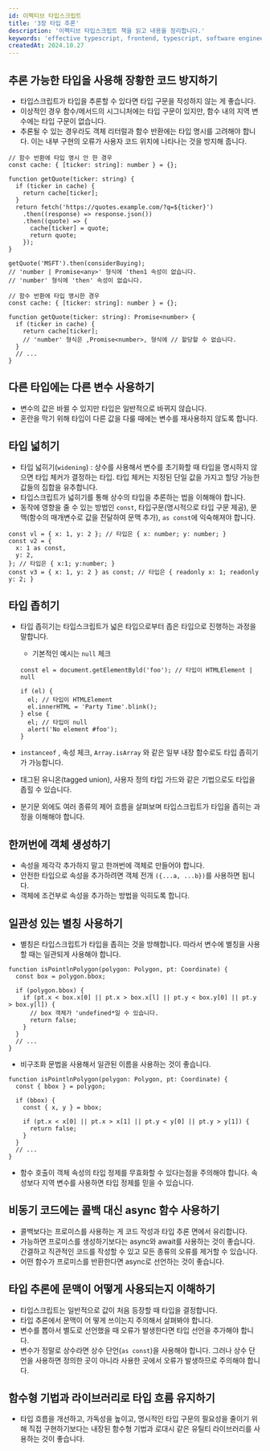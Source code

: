 ```yaml
---
id: 이펙티브 타입스크립트
title: '3장 타입 추론'
description: '이펙티브 타입스크립트 책을 읽고 내용을 정리합니다.'
keywords: 'effective typescript, frontend, typescript, software engineering, book'
createdAt: 2024.10.27
---
```


## 추론 가능한 타입을 사용해 장황한 코드 방지하기

- 타입스크립트가 타입을 추론할 수 있다면 타입 구문을 작성하지 않는 게 좋습니다.
- 이상적인 경우 함수/메서드의 시그니처에는 타입 구문이 있지만, 함수 내의 지역 변수에는 타입 구문이 없습니다.
- 추론될 수 있는 경우라도 객체 리터럴과 함수 반환에는 타입 명시를 고려해야 합니다. 이는 내부 구현의 오류가 사용자 코드 위치에 나타나는 것을 방지해 줍니다.

```tsx
// 함수 반환에 타입 명시 안 한 경우
const cache: { [ticker: string]: number } = {};

function getQuote(ticker: string) {
  if (ticker in cache) {
    return cache[ticker];
  }
  return fetch('https://quotes.example.com/?q=${ticker}')
    .then((response) => response.json())
    .then((quote) => {
      cache[ticker] = quote;
      return quote;
    });
}

getQuote('MSFT').then(considerBuying);
// 'number | Promise<any>' 형식에 'then1 속성이 없습니다.
// 'number' 형식에 'then' 속성이 없습니다.

// 함수 반환에 타입 명시한 경우
const cache: { [ticker: string]: number } = {};

function getQuote(ticker: string): Promise<number> {
  if (ticker in cache) {
    return cache[ticker];
    // 'number' 형식은 ,Promise<number>, 형식에 // 할당할 수 없습니다.
  }
  // ...
}
```

## 다른 타입에는 다른 변수 사용하기

- 변수의 값은 바뀔 수 있지만 타입은 일반적으로 바뀌지 않습니다.
- 혼란을 막기 위해 타입이 다른 값을 다룰 때에는 변수를 재사용하지 않도록 합니다.

## 타입 넓히기

- 타입 넓히기(`widening`) : 상수를 사용해서 변수를 초기화할 때 타입을 명시하지 않으면 타입 체커가 결정하는 타입. 타입 체커는 지정된 단일 값을 가지고 할당 가능한 값들의 집합을 유추합니다.
- 타입스크립트가 넓히기를 통해 상수의 타입을 추론하는 법을 이해해야 합니다.
- 동작에 영향을 줄 수 있는 방법인 `const`, 타입구문(명시적으로 타입 구문 제공), 문맥(함수의 매개변수로 값을 전달하여 문맥 추가), `as const`에 익숙해져야 합니다.

```tsx
const vl = { x: 1, y: 2 }; // 타입은 { x: number; y: number; }
const v2 = {
  x: 1 as const,
  y: 2,
}; // 타입은 { x:1; y:number; }
const v3 = { x: 1, y: 2 } as const; // 타입은 { readonly x: 1; readonly y: 2; }
```

## 타입 좁히기

- 타입 좁히기는 타입스크립트가 넓은 타입으로부터 좁은 타입으로 진행하는 과정을 말합니다.

  - 기본적인 예시는 `null` 체크

  ```tsx
  const el = document.getElementByld('foo'); // 타입이 HTMLElement | null

  if (el) {
    el; // 타입이 HTMLElement
    el.innerHTML = 'Party Time'.blink();
  } else {
    el; // 타입이 null
    alert('No element #foo');
  }
  ```

- `instanceof` , 속성 체크, `Array.isArray` 와 같은 일부 내장 함수로도 타입 좁히기가 가능합니다.
- 태그된 유니온(tagged union), 사용자 정의 타입 가드와 같은 기법으로도 타입을 좁힐 수 있습니다.
- 분기문 외에도 여러 종류의 제어 흐름을 살펴보며 타입스크립트가 타입을 좁히는 과정을 이해해야 합니다.

## 한꺼번에 객체 생성하기

- 속성을 제각각 추가하지 말고 한꺼번에 객체로 만들어야 합니다.
- 안전한 타입으로 속성을 추가하려면 객체 전개 `({...a, ...b})`를 사용하면 됩니다.
- 객체에 조건부로 속성을 추가하는 방법을 익히도록 합니다.

## 일관성 있는 별칭 사용하기

- 별칭은 타입스크립트가 타입을 좁히는 것을 방해합니다. 따라서 변수에 별칭을 사용할 때는 일관되게 사용해야 합니다.

```tsx
function isPointlnPolygon(polygon: Polygon, pt: Coordinate) {
  const box = polygon.bbox;

  if (polygon.bbox) {
    if (pt.x < box.x[0] || pt.x > box.x[l] || pt.y < box.y[0] || pt.y > box.y[l]) {
      // box 객체가 'undefined*일 수 있습니다.
      return false;
    }
  }
  // ...
}
```

- 비구조화 문법을 사용해서 일관된 이름을 사용하는 것이 좋습니다.

```tsx
function isPointlnPolygon(polygon: Polygon, pt: Coordinate) {
  const { bbox } = polygon;

  if (bbox) {
    const { x, y } = bbox;

    if (pt.x < x[0] || pt.x > x[1] || pt.y < y[0] || pt.y > y[1]) {
      return false;
    }
  }
  // ...
}
```

- 함수 호출이 객체 속성의 타입 정제를 무효화할 수 있다는점을 주의해야 합니다. 속성보다 지역 변수를 사용하면 타입 정제를 믿을 수 있습니다.

## 비동기 코드에는 콜백 대신 **async** 함수 사용하기

- 콜백보다는 프로미스를 사용하는 게 코드 작성과 타입 추론 면에서 유리합니다.
- 가능하면 프로미스를 생성하기보다는 async와 await를 사용하는 것이 좋습니다. 간결하고 직관적인 코드를 작성할 수 있고 모든 종류의 오류를 제거할 수 있습니다.
- 어떤 함수가 프로미스를 반환한다면 async로 선언하는 것이 좋습니다.

## 타입 추론에 문맥이 어떻게 사용되는지 이해하기

- 타입스크립트는 일반적으로 값이 처음 등장할 때 타입을 결정합니다.
- 타입 추론에서 문맥이 어 떻게 쓰이는지 주의해서 살펴봐야 합니다.
- 변수를 뽑아서 별도로 선언했을 때 오류가 발생한다면 타입 선언을 추가해야 합니다.
- 변수가 정말로 상수라면 상수 단언(`as const`)을 사용해야 합니다. 그러나 상수 단언을 사용하면 정의한 곳이 아니라 사용한 곳에서 오류가 발생하므로 주의해야 합니다.

## 함수형 기법과 라이브러리로 타입 흐름 유지하기

- 타입 흐름을 개선하고, 가독성을 높이고, 명시적인 타입 구문의 필요성을 줄이기 위해 직접 구현하기보다는 내장된 함수형 기법과 로대시 같은 유틸티 라이브러리를 사용하는 것이 좋습니다.

